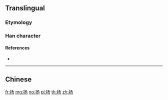 {{also|揚|颺}}
==Translingual==

===Etymology===
{{Han simp|揚|f=昜|t=𠃓}}

===Han character===
{{Han char|rn=64|rad=手|as=03|sn=6|four=|canj=QNSH|ids=⿰扌𠃓}}

====References====
* {{Han ref|kx=0418.141|hdz=31832.060|uh=626C|ud=25196}}

----

==Chinese==
{{zh-see|揚}}

[[fr:扬]]
[[mg:扬]]
[[no:扬]]
[[pl:扬]]
[[th:扬]]
[[zh:扬]]